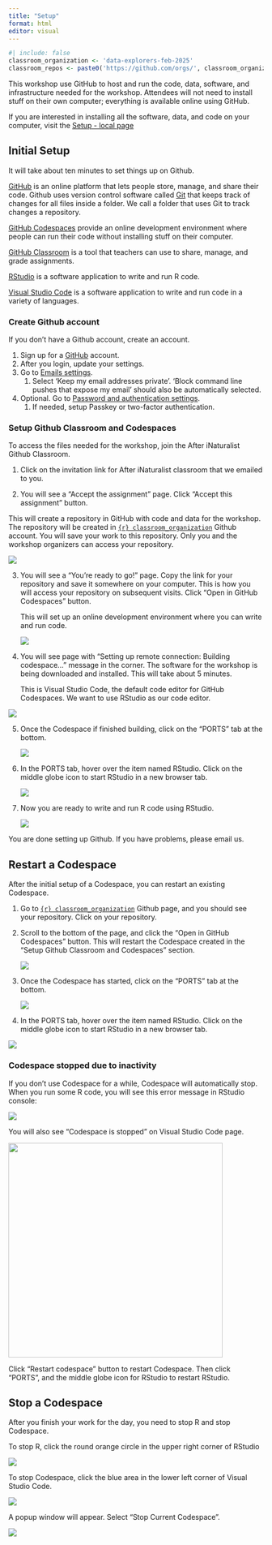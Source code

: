 ```yaml
---
title: "Setup"
format: html
editor: visual
---
```


```r
#| include: false
classroom_organization <- 'data-explorers-feb-2025'
classroom_repos <- paste0('https://github.com/orgs/', classroom_organization, '/repositories')
```

This workshop use GitHub to host and run the code, data, software, and infrastructure needed for the workshop. Attendees will not need to install stuff on their own computer; everything is available online using GitHub.

If you are interested in installing all the software, data, and code on your computer, visit the [Setup - local page](setup-local.qmd)

## Initial Setup

It will take about ten minutes to set things up on Github.

[GitHub](https://github.com) is an online platform that lets people store, manage, and share their code. Github uses version control software called [Git](https://git-scm.com/) that keeps track of changes for all files inside a folder. We call a folder that uses Git to track changes a repository.

[GitHub Codespaces](https://github.com/features/codespaces) provide an online development environment where people can run their code without installing stuff on their computer.

[GitHub Classroom](https://classroom.github.com) is a tool that teachers can use to share, manage, and grade assignments.

[RStudio](https://posit.co/products/open-source/rstudio/) is a software application to write and run R code.

[Visual Studio Code](https://code.visualstudio.com) is a software application to write and run code in a variety of languages.

### Create Github account

If you don't have a Github account, create an account.

1.  Sign up for a [GitHub](https://github.com) account.
2.  After you login, update your settings.
3.  Go to [Emails settings](https://github.com/settings/emails).
    1.  Select 'Keep my email addresses private'. 'Block command line pushes that expose my email' should also be automatically selected.
4.  Optional. Go to [Password and authentication settings](https://github.com/settings/security).
    1.  If needed, setup Passkey or two-factor authentication.

### Setup Github Classroom and Codespaces

To access the files needed for the workshop, join the After iNaturalist Github Classroom.

1.  Click on the invitation link for After iNaturalist classroom that we emailed to you.

2.  You will see a "Accept the assignment" page. Click "Accept this assignment" button.

This will create a repository in GitHub with code and data for the workshop. The repository will be created in [`{r} classroom_organization`](%60%7Br%7D%20classroom_repos%60) Github account. You will save your work to this repository. Only you and the workshop organizers can access your repository.

![](images/setup/accept-assignment.png)

3.  You will see a "You're ready to go!" page. Copy the link for your repository and save it somewhere on your computer. This is how you will access your repository on subsequent visits. Click "Open in GitHub Codespaces" button.

    This will set up an online development environment where you can write and run code.

    ![](images/setup/open-codespace.png)

4.  You will see page with "Setting up remote connection: Building codespace..." message in the corner. The software for the workshop is being downloaded and installed. This will take about 5 minutes.

    This is Visual Studio Code, the default code editor for GitHub Codespaces. We want to use RStudio as our code editor.

![](images/setup/building-codespace.png)

5.  Once the Codespace if finished building, click on the "PORTS" tab at the bottom.

    ![](images/setup/finish-building.png)

6.  In the PORTS tab, hover over the item named RStudio. Click on the middle globe icon to start RStudio in a new browser tab.

    ![](images/setup/rstudio-port.png)

7.  Now you are ready to write and run R code using RStudio.

    ![](images/setup/rstudio.png)

You are done setting up Github. If you have problems, please email us.

## Restart a Codespace

After the initial setup of a Codespace, you can restart an existing Codespace.

1.  Go to [`{r} classroom_organization`](%60%7Br%7D%20classroom_repos%60) Github page, and you should see your repository. Click on your repository.

2.  Scroll to the bottom of the page, and click the "Open in GitHub Codespaces" button. This will restart the Codespace created in the "Setup Github Classroom and Codespaces" section.

    ![](images/setup/repo-open-codespace.png)

3.  Once the Codespace has started, click on the "PORTS" tab at the bottom.

    ![](images/setup/finish-building.png)

4.  In the PORTS tab, hover over the item named RStudio. Click on the middle globe icon to start RStudio in a new browser tab.

![](images/setup/rstudio-port.png)

### Codespace stopped due to inactivity

If you don't use Codespace for a while, Codespace will automatically stop. When you run some R code, you will see this error message in RStudio console:

![](images/codespace-stop/Codespace-stopped-Rstudio.png)

You will also see "Codespace is stopped" on Visual Studio Code page.

![](images/codespace-stop/Codespace-stopped.png){width="423"}

Click "Restart codespace" button to restart Codespace. Then click "PORTS", and the middle globe icon for RStudio to restart RStudio.

## Stop a Codespace

After you finish your work for the day, you need to stop R and stop Codespace.

To stop R, click the round orange circle in the upper right corner of RStudio

![](images/setup/stop_R.png)

To stop Codespace, click the blue area in the lower left corner of Visual Studio Code.

![](images/setup/vscode.png)

A popup window will appear. Select "Stop Current Codespace".

![](images/setup/stop_codespace.png)
